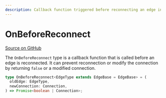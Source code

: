 ```yaml
---
description: Callback function triggered before reconnecting an edge in SvelteFlow, allowing for reconnection prevention or modification.
---
```


# OnBeforeReconnect

[Source on GitHub](https://github.com/xyflow/xyflow/blob/main/packages/svelte/src/lib/types/general.ts#L34)

The `OnBeforeReconnect` type is a callback function that is called before an edge is reconnected. It can prevent reconnection or modify the connection by returning `false` or a modified connection.

```ts
type OnBeforeReconnect<EdgeType extends EdgeBase = EdgeBase> = (
  oldEdge: EdgeType,
  newConnection: Connection,
) => Promise<boolean | Connection>;
```

<APIDocs typeName="OnBeforeReconnect" packageName="svelte" />
